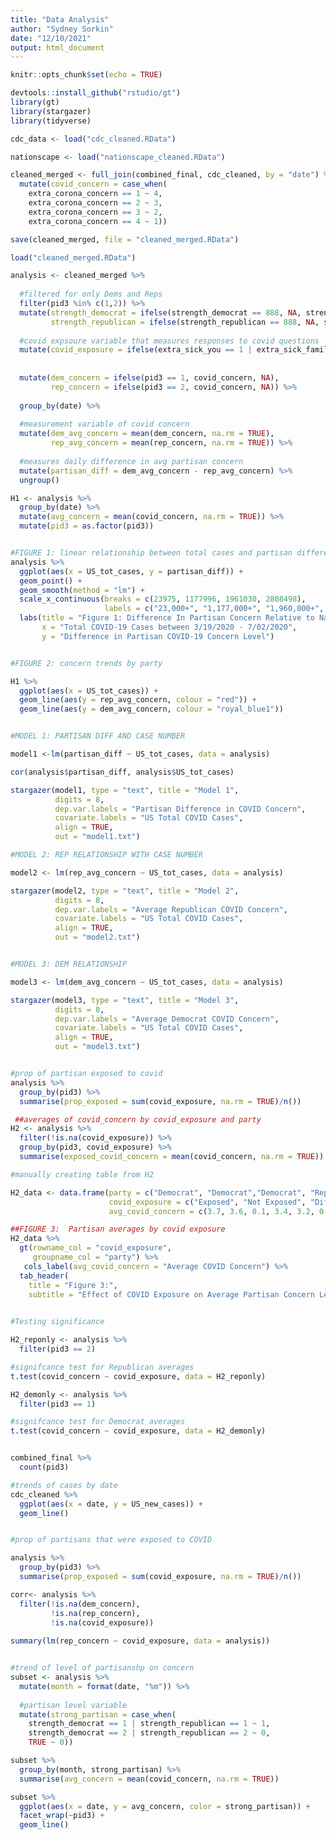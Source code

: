 ```yaml
---
title: "Data Analysis"
author: "Sydney Sorkin"
date: "12/10/2021"
output: html_document
---
```


```r
knitr::opts_chunk$set(echo = TRUE)

devtools::install_github("rstudio/gt")
library(gt)
library(stargazer)
library(tidyverse)

cdc_data <- load("cdc_cleaned.RData")

nationscape <- load("nationscape_cleaned.RData")
```

```r

cleaned_merged <- full_join(combined_final, cdc_cleaned, by = "date") %>% 
  mutate(covid_concern = case_when(
    extra_corona_concern == 1 ~ 4,
    extra_corona_concern == 2 ~ 3,
    extra_corona_concern == 3 ~ 2,
    extra_corona_concern == 4 ~ 1))

save(cleaned_merged, file = "cleaned_merged.RData")
```

```r


load("cleaned_merged.RData")

```



```r

analysis <- cleaned_merged %>%
  
  #filtered for only Dems and Reps
  filter(pid3 %in% c(1,2)) %>% 
  mutate(strength_democrat = ifelse(strength_democrat == 888, NA, strength_democrat),
         strength_republican = ifelse(strength_republican == 888, NA, strength_republican)) %>% 
  
  #covid expsoure variable that measures responses to covid questions
  mutate(covid_exposure = ifelse(extra_sick_you == 1 | extra_sick_family == 1 | extra_sick_work == 1 | extra_sick_other == 1, 1, 0)) %>% 
  
  
  mutate(dem_concern = ifelse(pid3 == 1, covid_concern, NA),
         rep_concern = ifelse(pid3 == 2, covid_concern, NA)) %>% 
  
  group_by(date) %>% 
  
  #measurement variable of covid concern
  mutate(dem_avg_concern = mean(dem_concern, na.rm = TRUE),
         rep_avg_concern = mean(rep_concern, na.rm = TRUE)) %>% 
  
  #measures daily difference in avg partisan concern
  mutate(partisan_diff = dem_avg_concern - rep_avg_concern) %>% 
  ungroup()
```

```r


H1 <- analysis %>% 
  group_by(date) %>% 
  mutate(avg_concern = mean(covid_concern, na.rm = TRUE)) %>% 
  mutate(pid3 = as.factor(pid3))


#FIGURE 1: linear relationship between total cases and partisan difference
analysis %>% 
  ggplot(aes(x = US_tot_cases, y = partisan_diff)) +
  geom_point() +
  geom_smooth(method = "lm") +
  scale_x_continuous(breaks = c(23975, 1177996, 1961030, 2808498),
                     labels = c("23,000+", "1,177,000+", "1,960,000+", "2,800,000+")) +
  labs(title = "Figure 1: Difference In Partisan Concern Relative to National COVID-19 Cases",
       x = "Total COVID-19 Cases between 3/19/2020 - 7/02/2020",
       y = "Difference in Partisan COVID-19 Concern Level")


#FIGURE 2: concern trends by party

H1 %>% 
  ggplot(aes(x = US_tot_cases)) +
  geom_line(aes(y = rep_avg_concern, colour = "red")) + 
  geom_line(aes(y = dem_avg_concern, colour = "royal_blue1")) 


#MODEL 1: PARTISAN DIFF AND CASE NUMBER

model1 <-lm(partisan_diff ~ US_tot_cases, data = analysis)

cor(analysis$partisan_diff, analysis$US_tot_cases)

stargazer(model1, type = "text", title = "Model 1", 
          digits = 8, 
          dep.var.labels = "Partisan Difference in COVID Concern",
          covariate.labels = "US Total COVID Cases",
          align = TRUE,
          out = "model1.txt")

#MODEL 2: REP RELATIONSHIP WITH CASE NUMBER

model2 <- lm(rep_avg_concern ~ US_tot_cases, data = analysis)

stargazer(model2, type = "text", title = "Model 2", 
          digits = 8,
          dep.var.labels = "Average Republican COVID Concern",
          covariate.labels = "US Total COVID Cases",
          align = TRUE,
          out = "model2.txt")


#MODEL 3: DEM RELATIONSHIP

model3 <- lm(dem_avg_concern ~ US_tot_cases, data = analysis)

stargazer(model3, type = "text", title = "Model 3", 
          digits = 8, 
          dep.var.labels = "Average Democrat COVID Concern",
          covariate.labels = "US Total COVID Cases",
          align = TRUE,
          out = "model3.txt")



```


```r
#prop of partisan exposed to covid
analysis %>%
  group_by(pid3) %>% 
  summarise(prop_exposed = sum(covid_exposure, na.rm = TRUE)/n())

 ##averages of covid_concern by covid_exposure and party 
H2 <- analysis %>% 
  filter(!is.na(covid_exposure)) %>% 
  group_by(pid3, covid_exposure) %>%
  summarise(exposed_covid_concern = mean(covid_concern, na.rm = TRUE))

#manually creating table from H2

H2_data <- data.frame(party = c("Democrat", "Democrat","Democrat", "Republican", "Republican", "Republican"),
                      covid_exposure = c("Exposed", "Not Exposed", "Difference", "Exposed", "Not Exposed", "Difference"),
                      avg_covid_concern = c(3.7, 3.6, 0.1, 3.4, 3.2, 0.2))

##FIGURE 3:  Partisan averages by covid exposure
H2_data %>% 
  gt(rowname_col = "covid_exposure",
     groupname_col = "party") %>% 
   cols_label(avg_covid_concern = "Average COVID Concern") %>% 
  tab_header(
    title = "Figure 3:",
    subtitle = "Effect of COVID Exposure on Average Partisan Concern Level")
  

#Testing significance

H2_reponly <- analysis %>% 
  filter(pid3 == 2)

#signifcance test for Republican averages
t.test(covid_concern ~ covid_exposure, data = H2_reponly)

H2_demonly <- analysis %>% 
  filter(pid3 == 1)

#signifcance test for Democrat averages
t.test(covid_concern ~ covid_exposure, data = H2_demonly)



```






```r
combined_final %>% 
  count(pid3)

#trends of cases by date
cdc_cleaned %>% 
  ggplot(aes(x = date, y = US_new_cases)) +
  geom_line()



```



```r

#prop of partisans that were exposed to COVID

analysis %>% 
  group_by(pid3) %>% 
  summarise(prop_exposed = sum(covid_exposure, na.rm = TRUE)/n())

corr<- analysis %>% 
  filter(!is.na(dem_concern),
         !is.na(rep_concern),
         !is.na(covid_exposure))
  
summary(lm(rep_concern ~ covid_exposure, data = analysis))



```

```r
#trend of level of partisanshp on concern
subset <- analysis %>% 
  mutate(month = format(date, "%m")) %>% 
  
  #partisan level variable
  mutate(strong_partisan = case_when(
    strength_democrat == 1 | strength_republican == 1 ~ 1,
    strength_democrat == 2 | strength_republican == 2 ~ 0,
    TRUE ~ 0))

subset %>% 
  group_by(month, strong_partisan) %>% 
  summarise(avg_concern = mean(covid_concern, na.rm = TRUE))

subset %>% 
  ggplot(aes(x = date, y = avg_concern, color = strong_partisan)) +
  facet_wrap(~pid3) +
  geom_line()
```

